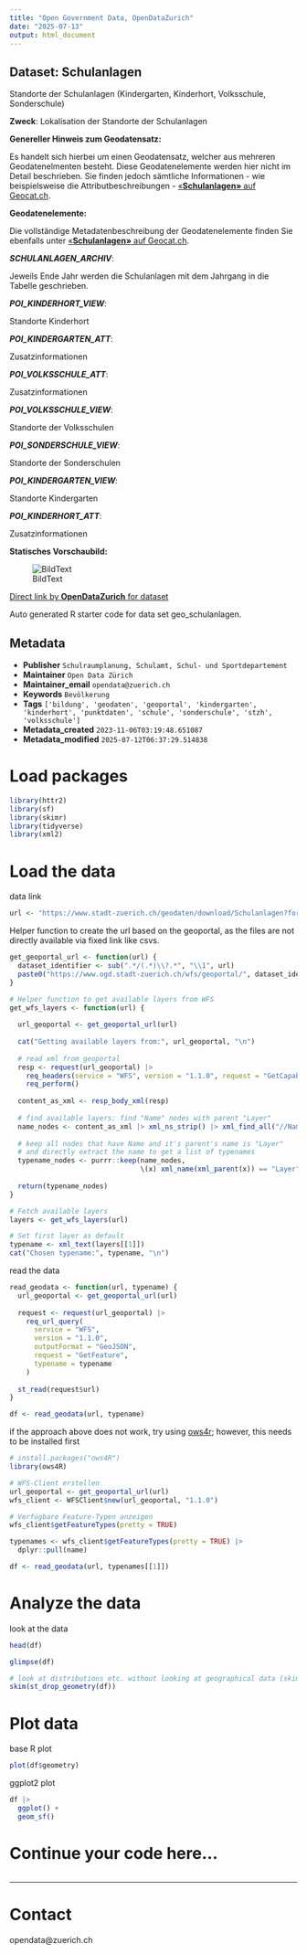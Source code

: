 ```yaml
---
title: "Open Government Data, OpenDataZurich"
date: "2025-07-13"
output: html_document
---
```


## Dataset: Schulanlagen

Standorte der Schulanlagen (Kindergarten, Kinderhort, Volksschule, Sonderschule)

**Zweck**: Lokalisation der Standorte der Schulanlagen

**Genereller Hinweis zum Geodatensatz:**

Es handelt sich hierbei um einen Geodatensatz, welcher aus mehreren Geodatenelmenten besteht. Diese Geodatenelemente werden hier nicht im Detail beschrieben. Sie finden jedoch sämtliche Informationen - wie beispielsweise die Attributbeschreibungen - [«**Schulanlagen»** auf Geocat.ch](https://www.geocat.ch/geonetwork/srv/ger/catalog.search#/metadata/ce76ccc1-a094-4665-8ccc-ec8f50a16c2b).
			   

**Geodatenelemente:**

Die vollständige Metadatenbeschreibung der Geodatenelemente finden Sie ebenfalls unter [«**Schulanlagen»** auf Geocat.ch](https://www.geocat.ch/geonetwork/srv/ger/md.viewer#/full_view/ce76ccc1-a094-4665-8ccc-ec8f50a16c2b).

***SCHULANLAGEN_ARCHIV***: 

Jeweils Ende Jahr werden die Schulanlagen mit dem Jahrgang in die Tabelle geschrieben.


***POI_KINDERHORT_VIEW***: 

Standorte Kinderhort


***POI_KINDERGARTEN_ATT***: 

Zusatzinformationen


***POI_VOLKSSCHULE_ATT***: 

Zusatzinformationen


***POI_VOLKSSCHULE_VIEW***: 

Standorte der Volksschulen


***POI_SONDERSCHULE_VIEW***: 

Standorte der Sonderschulen


***POI_KINDERGARTEN_VIEW***: 

Standorte Kindergarten


***POI_KINDERHORT_ATT***: 

Zusatzinformationen




**Statisches Vorschaubild:**

![BildText](https://www.gis.stadt-zuerich.ch/zueriplan_docs/geocat/ce76ccc1-a094-4665-8ccc-ec8f50a16c2b.png)



[Direct link by **OpenDataZurich** for dataset](https://data.stadt-zuerich.ch/dataset/geo_schulanlagen)

Auto generated R starter code for data set geo_schulanlagen.

## Metadata

- **Publisher** `Schulraumplanung, Schulamt, Schul- und Sportdepartement`
- **Maintainer** `Open Data Zürich`
- **Maintainer_email** `opendata@zuerich.ch`
- **Keywords** `Bevölk­erung`
- **Tags** `['bildung', 'geodaten', 'geoportal', 'kindergarten', 'kinderhort', 'punktdaten', 'schule', 'sonderschule', 'stzh', 'volksschule']`
- **Metadata_created** `2023-11-06T03:19:48.651087`
- **Metadata_modified** `2025-07-12T06:37:29.514838`


# Load packages

```r
library(httr2)
library(sf)
library(skimr)
library(tidyverse)
library(xml2)
```

# Load the data

data link
```r
url <- "https://www.stadt-zuerich.ch/geodaten/download/Schulanlagen?format=geojson_link"
```


Helper function to create the url based on the geoportal, as the files are not directly available via fixed link like csvs.
```r
get_geoportal_url <- function(url) {
  dataset_identifier <- sub(".*/(.*)\\?.*", "\\1", url)
  paste0("https://www.ogd.stadt-zuerich.ch/wfs/geoportal/", dataset_identifier)
}
```

```r
# Helper function to get available layers from WFS
get_wfs_layers <- function(url) {
  
  url_geoportal <- get_geoportal_url(url)
  
  cat("Getting available layers from:", url_geoportal, "\n")
  
  # read xml from geoportal
  resp <- request(url_geoportal) |> 
    req_headers(service = "WFS", version = "1.1.0", request = "GetCapabilities") |> 
    req_perform()
  
  content_as_xml <- resp_body_xml(resp)
  
  # find available layers: find "Name" nodes with parent "Layer"
  name_nodes <- content_as_xml |> xml_ns_strip() |> xml_find_all("//Name")
  
  # keep all nodes that have Name and it's parent's name is "Layer"
  # and directly extract the name to get a list of typenames
  typename_nodes <- purrr::keep(name_nodes,
                                \(x) xml_name(xml_parent(x)) == "Layer")
  
  return(typename_nodes)
}

# Fetch available layers
layers <- get_wfs_layers(url)

# Set first layer as default
typename <- xml_text(layers[[1]])
cat("Chosen typename:", typename, "\n")
```

read the data
```r
read_geodata <- function(url, typename) {
  url_geoportal <- get_geoportal_url(url)
  
  request <- request(url_geoportal) |>
    req_url_query(
      service = "WFS",
      version = "1.1.0",
      outputFormat = "GeoJSON",
      request = "GetFeature",
      typename = typename
    )
  
  st_read(request$url)
}

df <- read_geodata(url, typename)
```

if the approach above does not work, try using [ows4r](https://eblondel.github.io/ows4R/); however, this needs to be installed first
```r
# install.packages("ows4R")
library(ows4R)

# WFS-Client erstellen
url_geoportal <- get_geoportal_url(url)
wfs_client <- WFSClient$new(url_geoportal, "1.1.0")

# Verfügbare Feature-Typen anzeigen
wfs_client$getFeatureTypes(pretty = TRUE)

typenames <- wfs_client$getFeatureTypes(pretty = TRUE) |> 
  dplyr::pull(name)

df <- read_geodata(url, typenames[[1]])
```

# Analyze the data

look at the data
```r
head(df)
```

```r
glimpse(df)
```

```r
# look at distributions etc. without looking at geographical data (skim cannot deal with geometries)
skim(st_drop_geometry(df))
```

# Plot data

base R plot
```r
plot(df$geometry)
```

ggplot2 plot
```r
df |>
  ggplot() +
  geom_sf()
```

# Continue your code here...

```r

```

------------------------------------------------------------------------

# Contact

opendata@zuerich.ch
